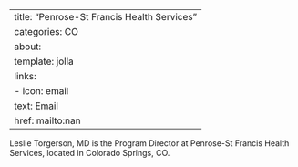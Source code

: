 
---
title: "Penrose-St Francis Health Services"
categories: CO
about:
  template: jolla
  links:
    - icon: email
      text: Email
      href: mailto:nan
---

Leslie Torgerson, MD is the Program Director at Penrose-St Francis Health Services, located in Colorado Springs, CO. 
